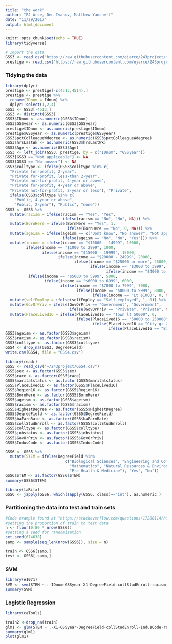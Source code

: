 ```yaml
---
title: "the work"
author: "EJ Arce, Den Ivanov, Matthew Yancheff"
date: "11/29/2017"
output: html_document
---
```


```r
knitr::opts_chunk$set(echo = TRUE)
library(tidyverse)
```

```r
# Import the data
GSS3 <- read.csv("https://raw.githubusercontent.com/ejarce/243project/master/college_major_set_1/GSS3.csv")
prestige <- read.csv("https://raw.githubusercontent.com/ejarce/243project/master/college_major_set_1/GSSprestige.csv") 
```

### Tidying the data

```r
library(dplyr)
prestige <- prestige[-c(4513,4514),]
prestige <- prestige %>%
  rename(IDnum = Idnum) %>%
  dplyr::select(1,2,4)
GSS3 <- GSS3[-4513,]
GSS3 <- distinct(GSS3)
GSS3$IDnum <- as.numeric(GSS3$IDnum)
GSS3$GSSyear <- as.numeric(GSS3$GSSyear)
prestige$IDnum <- as.numeric(prestige$IDnum)
prestige$GSSyear <- as.numeric(prestige$GSSyear)
GSS3$pctColleagueWdegree <- as.numeric(GSS3$pctColleagueWdegree)
GSS3$hrsLastWk <- as.numeric(GSS3$hrsLastWk)
GSS3$Age <- as.numeric(GSS3$Age)
GSS3 <- left_join(GSS3, prestige, by = c("IDnum", "GSSyear"))
GSS3[GSS3 == "Not applicable"] <- NA
GSS3[GSS3 == "No answer"] <- NA
GSS3$colltype <- ifelse(GSS3$colltype %in% c(
  "Private for-profit, 2-year",
  "Private for-profit, less-than 2-year",
  "Private not-for-profit, 4-year or above",
  "Private for-profit, 4-year or above",
  "Private not-for-profit, 2-year or less"), "Private",
  ifelse(GSS3$colltype %in% c(
    "Public, 4-year or above",
    "Public, 2-year"), "Public", "none"))
GSS3 <- GSS3 %>%
  mutate(racism = ifelse(racism == "Yes", "Yes",
                         ifelse(racism == "No", "No", NA))) %>%
  mutate(BornHere = ifelse(BornHere == "Yes", 1,
                           ifelse(BornHere == "No", 0, NA))) %>%
  mutate(ageism = ifelse(ageism == c("Dont know", "No answer", "Not applicable"), NA,
                         ifelse(ageism == "No", "No", "Yes"))) %>%
  mutate(income = ifelse(income == "$10000 - 14999", 10000, 
         ifelse(income == "$1000 to 2999", 1000,
                ifelse(income == "$15000 - 19999", 15000,
                       ifelse(income == "$20000 - 24999", 20000,
                              ifelse(income == "$25000 or more", 25000,
                                     ifelse(income == "$3000 to 3999", 3000,
                                            ifelse(income == "$4000 to 4999", 4000,
          ifelse(income == "$5000 to 5999", 5000,
                 ifelse(income == "$6000 to 6999", 6000,
                        ifelse(income == "$7000 to 7999", 7000,
                               ifelse(income == "$8000 to 9999", 8000,
                                      ifelse(income == "Lt $1000", 0, NA))))))))))))) %>%
  mutate(selfEmploy = ifelse(selfEmploy == "Self-employed", 1, 0)) %>%
  mutate(GovOrPriv = ifelse(GovOrPriv == "Government", "Government",
                            ifelse(GovOrPriv == "Private", "Private", NA))) %>%
  mutate(PlaceLived16 = ifelse(PlaceLived16 == "Town lt 50000", 0,
                               ifelse(PlaceLived16 == "50000 to 250000", 50000,
                                      ifelse(PlaceLived16 == "City gt 250000", 250000,
                                             ifelse(PlaceLived16 == "Big-city suburb","Big-city suburb", NA)))))
GSS3$ageism <- as.factor(GSS3$ageism)
GSS3$racism <- as.factor(GSS3$racism)
GSS3$colltype <- as.factor(GSS3$colltype)
GSS4 <- drop_na(GSS3, DegreeField)
write.csv(GSS4, file = "GSS4.csv")
```


```r
library(readr)
GSS5 <- read_csv("~/243project/GSS4.csv")
GSS5$sex <- as.factor(GSS5$sex)
GSS5$race <- as.factor(GSS5$race)
GSS5$maritalstatus <- as.factor(GSS5$maritalstatus)
GSS5$PlaceLived16 <- as.factor(GSS5$PlaceLived16)
GSS5$Region16 <- as.factor(GSS5$Region16)
GSS5$BornHere <- as.factor(GSS5$BornHere)
GSS5$ageism <- as.factor(GSS5$ageism)
GSS5$racism <- as.factor(GSS5$racism)
GSS5$HighestDegree <- as.factor(GSS5$HighestDegree)
GSS5$DegreeField <- as.factor(GSS5$DegreeField)
GSS5$baEarnRate <- as.factor(GSS5$baEarnRate)
GSS5$collStudEnroll <- as.factor(GSS5$collStudEnroll)
GSS5$colltype <- as.factor(GSS5$colltype)
GSS5$jobstatus <- as.factor(GSS5$jobstatus)
GSS5$GovOrPriv <- as.factor(GSS5$GovOrPriv)
GSS5$IndusCode <- as.factor(GSS5$IndusCode)
```

```r
GSS6 <- GSS5 %>%
  mutate(STEM = ifelse(DegreeField %in% 
                          c("Biological Sciences", "Engineering and Computer Science",
                            "Mathematics", "Natural Resources & Environment", "Physical Sciences",
                            "Pre-Health & Medicine"), "Yes", "No"))
GSS6$STEM <- as.factor(GSS6$STEM)
summary(GSS6$STEM)
```

```r
library(taRifx)
GSS6 <- japply(GSS6, which(sapply(GSS6, class)=="int"), as.numeric )

```



### Partitioning the data into test and train sets

```r
#Code example found at "https://stackoverflow.com/questions/17200114/how-to-split-data-into-training-testing-sets-using-sample-function"
#setting the proportion of train to test data
n <- floor(0.80 * nrow(GSS6))
#setting a seed for randomization
set.seed(674638)
samp <- sample(seq_len(nrow(GSS6)), size = n)

train <- GSS6[samp,]
test <- GSS6[-samp,]
```


### SVM
```r
library(e1071)
SVM <- svm(STEM ~ .-IDnum-GSSyear-X1-DegreeField-collStudEnroll-racism-ageism-baEarnRate-prestige, data = train)
summary(SVM)

```

### Logistic Regression

```r
library(caTools)

train2 <-drop_na(train)
glm1 <- glm(STEM ~ .-X1-GSSyear-DegreeField-collStudEnroll-IndusCode-racism-ageism-prestige-baEarnRate, data = train, family = binomial)
summary(glm1)
plot(glm1)


```

